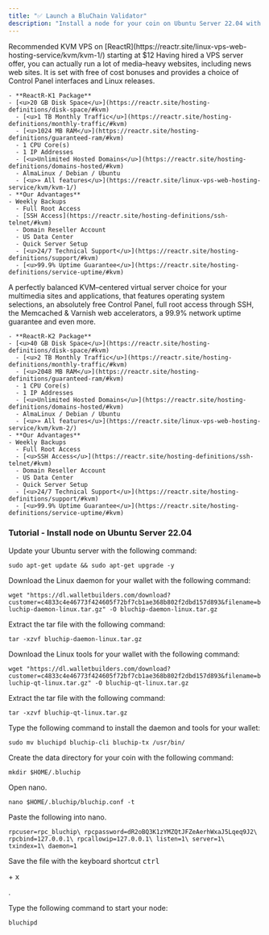 ```yaml
---
title: "✅ Launch a BluChain Validator"
description: "Install a node for your coin on Ubuntu Server 22.04 with the following tutorial."
---
```


<Info>
  Recommended KVM VPS on [ReactR](https://reactr.site/linux-vps-web-hosting-service/kvm/kvm-1/) starting at $12

  <Card title="ReactR-K1" icon="server" iconType="regular" href="https://reactr.site/linux-vps-web-hosting-service/kvm/kvm-1/" cta="$14.00/month">
    Having hired a VPS server offer, you can actually run a lot of media–heavy websites, including news web sites. It is set with free of cost bonuses and provides a choice of Control Panel interfaces and Linux releases.

    - **ReactR-K1 Package**
    - [<u>20 GB Disk Space</u>](https://reactr.site/hosting-definitions/disk-space/#kvm)
      - [<u>1 TB Monthly Traffic</u>](https://reactr.site/hosting-definitions/monthly-traffic/#kvm)
      - [<u>1024 MB RAM</u>](https://reactr.site/hosting-definitions/guaranteed-ram/#kvm)
      - 1 CPU Core(s)
      - 1 IP Addresses
      - [<u>Unlimited Hosted Domains</u>](https://reactr.site/hosting-definitions/domains-hosted/#kvm)
      - AlmaLinux / Debian / Ubuntu
      - [<u>» All features</u>](https://reactr.site/linux-vps-web-hosting-service/kvm/kvm-1/)
    - **Our Advantages**
    - Weekly Backups
      - Full Root Access
      - [SSH Access](https://reactr.site/hosting-definitions/ssh-telnet/#kvm)
      - Domain Reseller Account
      - US Data Center
      - Quick Server Setup
      - [<u>24/7 Technical Support</u>](https://reactr.site/hosting-definitions/support/#kvm)
      - [<u>99.9% Uptime Guarantee</u>](https://reactr.site/hosting-definitions/service-uptime/#kvm)
  </Card>
  <Card title="ReactR-K2" icon="server" iconType="regular" href="https://reactr.site/linux-vps-web-hosting-service/kvm/kvm-2/" cta="$24.00/month">
    A perfectly balanced KVM–centered virtual server choice for your multimedia sites and applications, that features operating system selections, an absolutely free Control Panel, full root access through SSH, the Memcached & Varnish web accelerators, a 99.9% network uptime guarantee and even more.

    - **ReactR-K2 Package**
    - [<u>40 GB Disk Space</u>](https://reactr.site/hosting-definitions/disk-space/#kvm)
      - [<u>2 TB Monthly Traffic</u>](https://reactr.site/hosting-definitions/monthly-traffic/#kvm)
      - [<u>2048 MB RAM</u>](https://reactr.site/hosting-definitions/guaranteed-ram/#kvm)
      - 1 CPU Core(s)
      - 1 IP Addresses
      - [<u>Unlimited Hosted Domains</u>](https://reactr.site/hosting-definitions/domains-hosted/#kvm)
      - AlmaLinux / Debian / Ubuntu
      - [<u>» All features</u>](https://reactr.site/linux-vps-web-hosting-service/kvm/kvm-2/)
    - **Our Advantages**
    - Weekly Backups
      - Full Root Access
      - [<u>SSH Access</u>](https://reactr.site/hosting-definitions/ssh-telnet/#kvm)
      - Domain Reseller Account
      - US Data Center
      - Quick Server Setup
      - [<u>24/7 Technical Support</u>](https://reactr.site/hosting-definitions/support/#kvm)
      - [<u>99.9% Uptime Guarantee</u>](https://reactr.site/hosting-definitions/service-uptime/#kvm)
  </Card>
</Info>

### **Tutorial - Install node on Ubuntu Server 22.04**

Update your Ubuntu server with the following command:

`sudo apt-get update && sudo apt-get upgrade -y`

Download the Linux daemon for your wallet with the following command:

`wget "https://dl.walletbuilders.com/download?customer=c4833c4e46773f424605f72bf7cb1ae368b802f2dbd157d893&filename=bluchip-daemon-linux.tar.gz" -O bluchip-daemon-linux.tar.gz`

Extract the tar file with the following command:

`tar -xzvf bluchip-daemon-linux.tar.gz`

Download the Linux tools for your wallet with the following command:

`wget "https://dl.walletbuilders.com/download?customer=c4833c4e46773f424605f72bf7cb1ae368b802f2dbd157d893&filename=bluchip-qt-linux.tar.gz" -O bluchip-qt-linux.tar.gz`

Extract the tar file with the following command:

`tar -xzvf bluchip-qt-linux.tar.gz`

Type the following command to install the daemon and tools for your wallet:

`sudo mv bluchipd bluchip-cli bluchip-tx /usr/bin/`

Create the data directory for your coin with the following command:

`mkdir $HOME/.bluchip`

Open nano.

`nano $HOME/.bluchip/bluchip.conf -t`

Paste the following into nano.

`rpcuser=rpc_bluchip\
rpcpassword=dR2oBQ3K1zYMZQtJFZeAerhWxaJ5Lqeq9J2\
rpcbind=127.0.0.1\
rpcallowip=127.0.0.1\
listen=1\
server=1\
txindex=1\
daemon=1`

Save the file with the keyboard shortcut <kbd>ctrl</kbd>

\+ <kbd>x</kbd>

.

Type the following command to start your node:

`bluchipd`